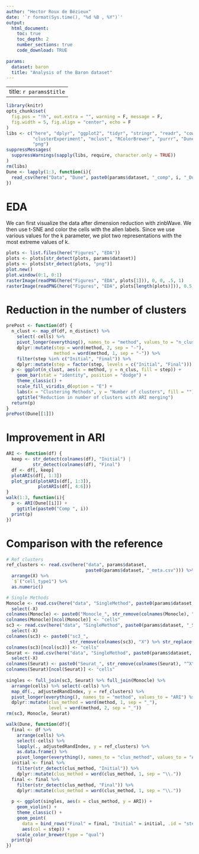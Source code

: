 ```yaml
---
author: "Hector Roux de Bézieux"
date: '`r format(Sys.time(), "%d %B , %Y")`'
output:
  html_document:
    toc: true
    toc_depth: 2
    number_sections: true
    code_download: TRUE
    
params:
  dataset: baron 
  title: "Analysis of the Baron dataset"
---
```

---
title: `r params$title`
---

```r
library(knitr)
opts_chunk$set(
  fig.pos = "!h", out.extra = "", warning = F, message = F,
  fig.width = 5, fig.align = "center", echo = F
)
libs <- c("here", "dplyr", "ggplot2", "tidyr", "stringr", "readr", "cowplot",
          "clusterExperiment", "mclust", "RColorBrewer", "purrr", "Dune",
          "png")
suppressMessages(
  suppressWarnings(sapply(libs, require, character.only = TRUE))
)
rm(libs)
Dune <- lapply(1:3, function(i){
  read_csv(here("Data", "Dune", paste0(params$dataset, "_comp", i, "_Dune.csv")))
})
```

# EDA

We can first visualize the data after dimension reduction with zinbWave. We then use t-SNE and color the cells with the allen labels. Since we use various values for the k parameter, we plot two representations with the most extreme values of k.

```r
plots <- list.files(here("Figures", "EDA"))
plots <- plots[str_detect(plots, params$dataset)]
plots <- plots[str_detect(plots, "png")]
plot.new()
plot.window(0:1, 0:1)
rasterImage(readPNG(here("Figures", "EDA", plots[1])), 0, 0, .5, 1)
rasterImage(readPNG(here("Figures", "EDA", plots[length(plots)])), 0.5, 0, 1, 1)
```


# Reduction in the number of clusters

```r
prePost <- function(df) {
  n_clust <- map_df(df, n_distinct) %>%
    select(-cells) %>%
    pivot_longer(everything(), names_to = "method", values_to = "n_clus") %>%
    dplyr::mutate(step = word(method, 2, sep = "-"),
                  method = word(method, 1, sep = "-")) %>%
    filter(step %in% c("Initial", "Final")) %>%
    dplyr::mutate(step = factor(step, levels = c("Initial", "Final")))
  p <- ggplot(n_clust, aes(x = method, y = n_clus, fill = step)) +
    geom_bar(stat = "identity", position = "dodge") +
    theme_classic() +
    scale_fill_viridis_d(option = "E") +
    labs(x = "Clustering Methods", y = "Number of clusters", fill = "") +
    ggtitle("Reduction in number of clusters with ARI merging")
  return(p)
}
prePost(Dune[[1]])
```

# Improvement in ARI

```r
ARI <- function(df) {
  keep <- str_detect(colnames(df), "Initial") |
          str_detect(colnames(df), "Final")
  df <- df[, keep]
  plotARIs(df[, 1:3])
  plot_grid(plotARIs(df[, 1:3]),
            plotARIs(df[, 4:6]))
}
walk(1:3, function(i){
  p <- ARI(Dune[[i]]) +
    ggtitle(paste0("Comp ", i))
  print(p)
})
```

# Comparison with the reference

```r
# Ref clusters
ref_clusters <- read.csv(here("data", params$dataset,
                              paste0(params$dataset, "_meta.csv"))) %>%
  arrange(X) %>%
  `$`("cell_type1") %>%
  as.numeric()

# Single Methods
Monocle <- read.csv(here("data", "SingleMethod", paste0(params$dataset, "_Monocle.csv"))) %>%
  select(-X)
colnames(Monocle) <- paste0("Monocle_", str_remove(colnames(Monocle), "^k_"))
colnames(Monocle)[ncol(Monocle)] <- "cells"
sc3 <- read.csv(here("data", "SingleMethod", paste0(params$dataset, "_SC3.csv"))) %>%
  select(-X)
colnames(sc3) <- paste0("sc3_",
                        str_remove(colnames(sc3), "X") %>% str_replace("\\.", "-"))
colnames(sc3)[ncol(sc3)] <- "cells"
Seurat <- read.csv(here("data", "SingleMethod", paste0(params$dataset, "_Seurat.csv"))) %>%
  select(-X)
colnames(Seurat) <- paste0("Seurat_", str_remove(colnames(Seurat), "^X"))
colnames(Seurat)[ncol(Seurat)] <- "cells"
  
singles <- full_join(sc3, Seurat) %>% full_join(Monocle) %>%
  arrange(cells) %>% select(-cells) %>%
  map_df(., adjustedRandIndex, y = ref_clusters) %>%
  pivot_longer(everything(), names_to = "method", values_to = "ARI") %>%
  dplyr::mutate(clus_method = word(method, 1, sep = "_"),
                level = word(method, 2, sep = "_"))
rm(sc3, Monocle, Seurat)

walk(Dune, function(df){
  final <- df %>%
    arrange(cells) %>%
    select(-cells) %>%
    lapply(., adjustedRandIndex, y = ref_clusters) %>%
    as.data.frame() %>%
    pivot_longer(everything(), names_to = "clus_method", values_to = "ARI")
  initial <- final %>%
    filter(str_detect(clus_method, "Initial")) %>%
    dplyr::mutate(clus_method = word(clus_method, 1, sep = "\\."))
  final <- final %>%
    filter(str_detect(clus_method, "Final")) %>%
    dplyr::mutate(clus_method = word(clus_method, 1, sep = "\\."))
  
  p <- ggplot(singles, aes(x = clus_method, y = ARI)) +
    geom_violin() +
    theme_classic() +
    geom_point(
      data = bind_rows("Final" = final, "Initial" = initial, .id = "step"),
      aes(col = step)) +
    scale_color_brewer(type = "qual")
  print(p)
})

```

